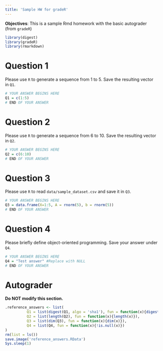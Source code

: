 ```yaml
---
title: 'Sample HW for gradeR'
---
```


**Objectives**: This is a sample Rmd homework with the basic autograder (from `gradeR`)

```r
library(digest)
library(gradeR)
library(rmarkdown)
```

# Question 1
Please use `R` to generate a sequence from 1 to 5. Save the resulting vector in `Q1`.

```r
# YOUR ANSWER BEGINS HERE
Q1 = c(1:5)
# END OF YOUR ANSWER
```

# Question 2
Please use `R` to generate a sequence from 6 to 10. Save the resulting vector in `Q2`.

```r
# YOUR ANSWER BEGINS HERE
Q2 = c(6:10)
# END OF YOUR ANSWER
```

# Question 3
Please use `R` to read `data/sample_dataset.csv` and save it in `Q3`.

```r
# YOUR ANSWER BEGINS HERE
Q3 = data.frame(X=1:5, A = rnorm(5), b = rnorm(5))
# END OF YOUR ANSWER
```

# Question 4
Please briefly define object-oriented programming. Save your answer under `Q4`.

```r
# YOUR ANSWER BEGINS HERE
Q4 = "Test answer" #Replace with NULL
# END OF YOUR ANSWER
```

# Autograder

**Do NOT modify this section.** 

```r
.reference_answers <- list(
          Q1 = list(digest(Q1, algo = 'sha1'), fun = function(x){digest(x, algo = 'sha1')}), # Question 1
          Q2 = list(length(Q2), fun = function(x){length(x)}),                               # Question 2
          Q3 = list(dim(Q3), fun = function(x){dim(x)}),                                     # Question 3
          Q4 = list(Q4, fun = function(x){!is.null(x)})                                      # Question 4
)
rm(list = ls())
save.image('reference_answers.RData')
Sys.sleep(1)
```

